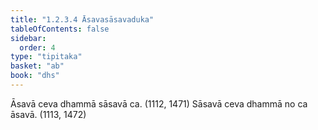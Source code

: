```yaml
---
title: "1.2.3.4 Āsavasāsavaduka"
tableOfContents: false
sidebar:
  order: 4
type: "tipitaka"
basket: "ab"
book: "dhs"
---
```



<DynamicBreadcrumb />

<Division number="39" book="dhs" bookNo="29" page="7">

<Paragraph number="103" book="dhs">
Āsavā ceva dhammā sāsavā ca. (<Emphasis>1112, 1471</Emphasis>)
</Paragraph>

<Paragraph number="104" book="dhs">
Sāsavā ceva dhammā no ca āsavā. (<Emphasis>1113, 1472</Emphasis>)
</Paragraph>
</Division>